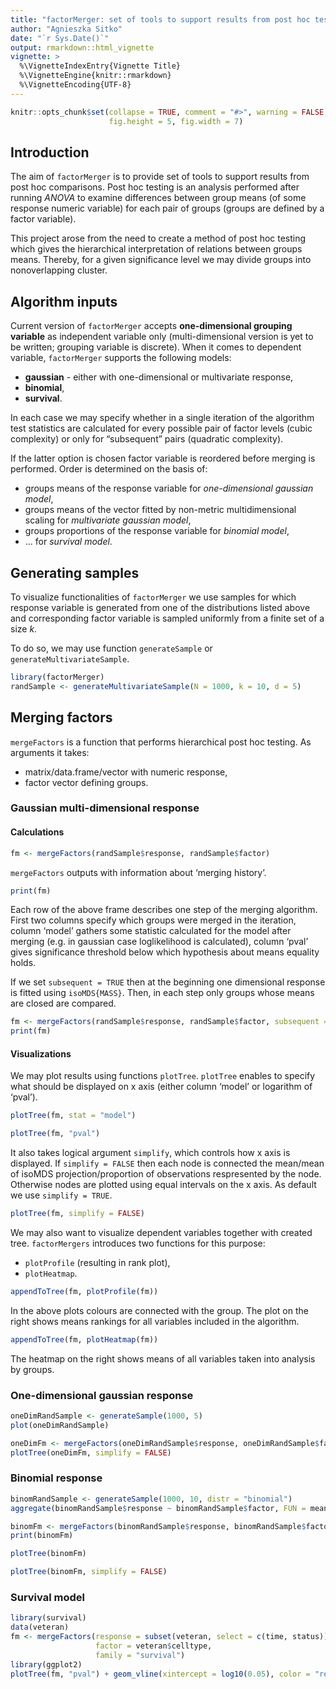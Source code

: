 ```yaml
---
title: "factorMerger: set of tools to support results from post hoc testing"
author: "Agnieszka Sitko"
date: "`r Sys.Date()`"
output: rmarkdown::html_vignette
vignette: >
  %\VignetteIndexEntry{Vignette Title}
  %\VignetteEngine{knitr::rmarkdown}
  %\VignetteEncoding{UTF-8}
---
```


```r
knitr::opts_chunk$set(collapse = TRUE, comment = "#>", warning = FALSE, message = FALSE,
                      fig.height = 5, fig.width = 7)
```

## Introduction

The aim of `factorMerger` is to provide set of tools to support results from post hoc comparisons. Post hoc testing is an analysis performed after running *ANOVA* to examine differences between group means (of some response numeric variable) for each pair of groups (groups are defined by a factor variable).

This project arose from the need to create a method of post hoc testing which gives the hierarchical interpretation of relations between groups means. Thereby, for a given significance level we may divide groups into nonoverlapping cluster. 

## Algorithm inputs

Current version of `factorMerger` accepts **one-dimensional grouping variable** as independent variable only (multi-dimensional version is yet to be written; grouping variable is discrete). When it comes to dependent variable, `factorMerger` supports the following models:

 - **gaussian** - either with one-dimensional or multivariate response,
 - **binomial**,
 - **survival**.
 
In each case we may specify whether in a single iteration of the algorithm test statistics are calculated for every possible pair of factor levels (cubic complexity) or only for "subsequent" pairs (quadratic complexity).

If the latter option is chosen factor variable is reordered before merging is performed. Order is determined on the basis of:

 - groups means of the response variable for *one-dimensional gaussian model*,
 - groups means of the vector fitted by non-metric multidimensional scaling for *multivariate gaussian model*,
 - groups proportions of the response variable for *binomial model*,
 - ... for *survival model*.

## Generating samples 

To visualize functionalities of `factorMerger` we use samples for which response variable is generated from one of the distributions listed above and corresponding factor variable is sampled uniformly from a finite set of a size $k$. 

To do so, we may use function `generateSample` or `generateMultivariateSample`.

```r
library(factorMerger) 
randSample <- generateMultivariateSample(N = 1000, k = 10, d = 5)
```

## Merging factors

`mergeFactors` is a function that performs hierarchical post hoc testing. As arguments it takes:

 - matrix/data.frame/vector with numeric response,
 - factor vector defining groups.

### Gaussian multi-dimensional response

#### Calculations



```r
fm <- mergeFactors(randSample$response, randSample$factor)
```

`mergeFactors` outputs with information about 'merging history'.

```r
print(fm)
```

Each row of the above frame describes one step of the merging algorithm. First two columns specify which groups were merged in the iteration, column 'model' gathers some statistic calculated for the model after merging (e.g. in gaussian case loglikelihood is calculated), column 'pval' gives significance threshold below which hypothesis about means equality holds.

If we set `subsequent = TRUE` then at the beginning one dimensional response is fitted using `isoMDS{MASS}`. Then, in each step only groups whose means are closed are compared.

```r
fm <- mergeFactors(randSample$response, randSample$factor, subsequent = TRUE)
print(fm)
```



#### Visualizations

We may plot results using functions `plotTree`. `plotTree` enables to specify what should be displayed on x axis (either column 'model' or logarithm of 'pval').

```r
plotTree(fm, stat = "model")
```

```r
plotTree(fm, "pval")
```

It also takes logical argument `simplify`, which controls how x axis is displayed. If `simplify = FALSE` then each node is connected the mean/mean of isoMDS projection/proportion of observations respresented by the node. Otherwise nodes are plotted using equal intervals on the x axis. As default we use `simplify = TRUE`. 

```r
plotTree(fm, simplify = FALSE)
```



We may also want to visualize dependent variables together with created tree. `factorMergers` introduces two functions for this purpose:

 - `plotProfile` (resulting in rank plot),
 - `plotHeatmap`.
 
```r
appendToTree(fm, plotProfile(fm))
```

In the above plots colours are connected with the group. The plot on the right shows means rankings for all variables included in the algorithm. 

```r
appendToTree(fm, plotHeatmap(fm))
```

The heatmap on the right shows means of all variables taken into analysis by groups.

### One-dimensional gaussian response

```r
oneDimRandSample <- generateSample(1000, 5)
plot(oneDimRandSample)
```
```r
oneDimFm <- mergeFactors(oneDimRandSample$response, oneDimRandSample$factor)
plotTree(oneDimFm, simplify = FALSE)
```


### Binomial response

```r
binomRandSample <- generateSample(1000, 10, distr = "binomial")
aggregate(binomRandSample$response ~ binomRandSample$factor, FUN = mean)
```

```r
binomFm <- mergeFactors(binomRandSample$response, binomRandSample$factor, family = "binomial", subsequent = TRUE)
print(binomFm)
```

```r
plotTree(binomFm)
```

```r
plotTree(binomFm, simplify = FALSE)
```

### Survival model
 
 
```r
library(survival)
data(veteran)
fm <- mergeFactors(response = subset(veteran, select = c(time, status)), 
                   factor = veteran$celltype, 
                   family = "survival")
library(ggplot2)
plotTree(fm, "pval") + geom_vline(xintercept = log10(0.05), color = "red")
```

